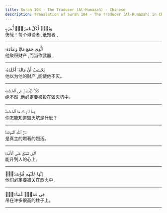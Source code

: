 ```yaml
---
title: Surah 104 - The Traducer (Al-Humazah) - Chinese
description: Translation of Surah 104 - The Traducer (Al-Humazah) in Chinese
---
```





<Aside type="quran" title="1">
وَيْلٌۭ لِّكُلِّ هُمَزَةٍۢ لُّمَزَةٍ
</Aside>

<Aside type="reference" title="1">
伤哉！每个诽谤者 ,诋毁者 ,
</Aside>

---

<Aside type="quran" title="2">
ٱلَّذِى جَمَعَ مَالًۭا وَعَدَّدَهُۥ
</Aside>

<Aside type="reference" title="2">
他聚积财产 ,而当作武器 ,
</Aside>

---

<Aside type="quran" title="3">
يَحْسَبُ أَنَّ مَالَهُۥٓ أَخْلَدَهُۥ
</Aside>

<Aside type="reference" title="3">
他以为他的财产 ,能使他不灭。
</Aside>

---

<Aside type="quran" title="4">
كَلَّا ۖ لَيُنۢبَذَنَّ فِى ٱلْحُطَمَةِ
</Aside>

<Aside type="reference" title="4">
绝不然 ,他必定要被投在毁灭坑中。
</Aside>

---

<Aside type="quran" title="5">
وَمَآ أَدْرَىٰكَ مَا ٱلْحُطَمَةُ
</Aside>

<Aside type="reference" title="5">
你怎能知道毁灭坑是什麽？
</Aside>

---

<Aside type="quran" title="6">
نَارُ ٱللَّهِ ٱلْمُوقَدَةُ
</Aside>

<Aside type="reference" title="6">
是真主的燃著的烈活。
</Aside>

---

<Aside type="quran" title="7">
ٱلَّتِى تَطَّلِعُ عَلَى ٱلْأَفْـِٔدَةِ
</Aside>

<Aside type="reference" title="7">
能升到人的心上。
</Aside>

---

<Aside type="quran" title="8">
إِنَّهَا عَلَيْهِم مُّؤْصَدَةٌۭ
</Aside>

<Aside type="reference" title="8">
他们必定要被关在烈火中 ,
</Aside>

---

<Aside type="quran" title="9">
فِى عَمَدٍۢ مُّمَدَّدَةٍۭ
</Aside>

<Aside type="reference" title="9">
吊在许多很高的柱子上。
</Aside>

---
